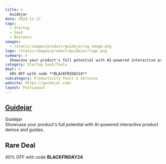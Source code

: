 ```yaml
---
title: >
  Guidejar
date: 2024-11-17
tags:
  - Startup
  - SaaS
  - Business
images:
  - /static/images/product/guidejar/og-image.png
logo: /static/images/product/guidejar/logo.png
summary: >
  Showcase your product's full potential with AI-powered interactive product demos and guides.
category: Startup SaaS/Tools
deal: >
  40% OFF with code **BLACKFRIDAY24**
subcategory: Productivity Tools & Services
website: https://guidejar.com/
layout: PostLayout
---
```


## [Guidejar](https://guidejar.com/)

Guidejar <br/>
Showcase your product's full potential with AI-powered interactive product demos and guides.

## Rare Deal

40% OFF with code **BLACKFRIDAY24**
